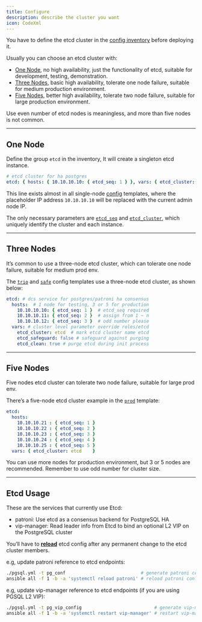 ```yaml
---
title: Configure
description: describe the cluster you want
icon: CodeXml
---
```


You have to define the etcd cluster in the [config inventory](/docs/config/inventory) before deploying it.

Usually you can choose an etcd cluster with:

- [One Node](#one-node), no high availability, just the functionality of etcd, suitable for development, testing, demonstration.
- [Three Nodes](#three-nodes), basic high availability, tolerate one node failure, suitable for medium production environment.
- [Five Nodes](#five-nodes), better high availability, tolerate two node failure, suitable for large production environment.

Use even number of etcd nodes is meaningless, and more than five nodes is not common.



------

## One Node

Define the group `etcd` in the inventory, It will create a singleton etcd instance.

```yaml
# etcd cluster for ha postgres
etcd: { hosts: { 10.10.10.10: { etcd_seq: 1 } }, vars: { etcd_cluster: etcd } }
```

This line exists almost in all single-node [config](/docs/conf/) templates, where the placeholder IP address `10.10.10.10` will be replaced with the current admin node IP.

The only necessary parameters are [`etcd_seq`](/docs/etcd/param#etcd_seq) and [`etcd_cluster`](/docs/etcd/param#etcd_cluster), which uniquely identify the cluster and each instance.



------

## Three Nodes

It’s common to use a three-node etcd cluster, which can tolerate one node failure, suitable for medium prod env.

The [`trio`](/docs/conf/trio/) and [`safe`](/docs/conf/safe/) config templates use a three-node etcd cluster, as shown below:

```yaml
etcd: # dcs service for postgres/patroni ha consensus
  hosts:  # 1 node for testing, 3 or 5 for production
    10.10.10.10: { etcd_seq: 1 }  # etcd_seq required
    10.10.10.11: { etcd_seq: 2 }  # assign from 1 ~ n
    10.10.10.12: { etcd_seq: 3 }  # odd number please
  vars: # cluster level parameter override roles/etcd
    etcd_cluster: etcd  # mark etcd cluster name etcd
    etcd_safeguard: false # safeguard against purging
    etcd_clean: true # purge etcd during init process
```



------

## Five Nodes

Five nodes etcd cluster can tolerate two node failure, suitable for large prod env.

There’s a five-node etcd cluster example in the [`prod`](/docs/conf/prod) template:

```yaml
etcd:
  hosts:
    10.10.10.21 : { etcd_seq: 1 }
    10.10.10.22 : { etcd_seq: 2 }
    10.10.10.23 : { etcd_seq: 3 }
    10.10.10.24 : { etcd_seq: 4 }
    10.10.10.25 : { etcd_seq: 5 }
  vars: { etcd_cluster: etcd    }
```

You can use more nodes for production environment, but 3 or 5 nodes are recommended. Remember to use odd number for cluster size.



------

## Etcd Usage

These are the services that currently use Etcd:

- patroni: Use etcd as a consensus backend for PostgreSQL HA
- vip-manager: Read leader info from Etcd to bind an optional L2 VIP on the PostgreSQL cluster

You’ll have to [**reload**](/docs/etcd/admin/#reload-config) etcd config after any permanent change to the etcd cluster members.

e.g, update patroni reference to etcd endpoints:

```bash
./pgsql.yml -t pg_conf                            # generate patroni config
ansible all -f 1 -b -a 'systemctl reload patroni' # reload patroni config
```

e.g, update vip-manager reference to etcd endpoints (if you are using PGSQL L2 VIP):

```bash
./pgsql.yml -t pg_vip_config                           # generate vip-manager config
ansible all -f 1 -b -a 'systemctl restart vip-manager' # restart vip-manager to use
```